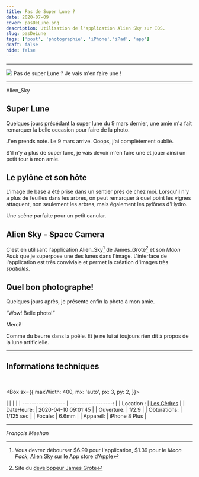 ```yaml
---
title: Pas de Super Lune ?
date: 2020-07-09
cover: pasDeLune.png
description: Utilisation de l'application Alien Sky sur IOS.
slug: pasDeLune
tags: ['post', 'photographie', 'iPhone','iPad', 'app']
draft: false
hide: false
---
```


---

<Flex>
  <Card width={[ 256, 320 ]} mx='auto'>
    <Image src='pasDeLune.png'/>
    <Text>
      Pas de super Lune ? Je vais m'en faire une !
    </Text>
  </Card>
</Flex>

---
Alien_Sky
## Super Lune

Quelques jours précédant la super lune du 9 mars dernier, une amie m'a fait remarquer la belle occasion pour faire de la photo.

J'en prends note. Le 9 mars arrive. Ooops, j'ai complètement oublié.

S'il n'y a plus de super lune, je vais devoir m'en faire une et jouer ainsi un petit tour à mon amie.

## Le pylône et son hôte

L'image de base a été prise dans un sentier près de chez moi. Lorsqu'il n'y a plus de feuilles dans les arbres, on peut remarquer à quel point les vignes attaquent, non seulement les arbres, mais également les pylônes d'Hydro.

Une scène parfaite pour un petit canular.

## Alien Sky - Space Camera

C'est en utilisant l'application Alien_Sky[^1] de James_Grote[^2] et son *Moon Pack* que je superpose une des lunes dans l'image. L'interface de l'application est très conviviale et permet la création d'images très *spatiales*.

## Quel bon photographe!

Quelques jours après, je présente enfin la photo à mon amie.

“Wow! Belle photo!”

Merci!

Comme du beurre dans la poêle. Et je ne lui ai toujours rien dit à propos de la lune artificielle.

---

##  Informations techniques

<br/>

<Box
  sx={{
    maxWidth: 400,
    mx: 'auto',
    px: 3,
    py: 2,
  }}>

|  |                 |      |
| ------------------ | ------------------: |
| Location :      |     [Les Cèdres](https://goo.gl/maps/DUErW8GNjYVx9Pth7) |
| DateHeure:          | 2020-04-10 09:01:45 |
| Ouverture:           |   f/2.9  |
| Obturations:           |   1/125 sec |
| Focale:          | 6.6mm   |
| Appareil:           |       iPhone 8 Plus |

</Box>

---

*François Meehan*


[^1]: Vous devrez débourser $6.99 pour l'application, $1.39 pour le *Moon Pack*, [Alien Sky](https://apps.apple.com/ca/app/alien-sky-space-camera/id519529254) sur le App store d'Apple
[^2]: Site du [développeur James Grote](https://www.brainfevermedia.com/alienSky.html)

